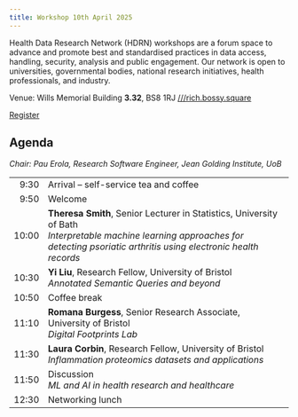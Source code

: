 ```yaml
---
title: Workshop 10th April 2025
---
```


Health Data Research Network (HDRN) workshops are a forum space to advance and promote best and standardised practices in data access, handling, security, analysis and public engagement.
Our network is open to universities, governmental bodies, national research initiatives, health professionals, and industry.

Venue: Wills Memorial Building **3.32**, BS8 1RJ [///rich.bossy.square](https://what3words.com/rich.bossy.square)

[Register](https://forms.office.com/e/Pwszfxq7XR){.btn .btn-primary}

## Agenda

*Chair: Pau Erola, Research Software Engineer, Jean Golding Institute, UoB*

<style>
    table {
        tr td:first-child { text-align: right; }
    }
</style>
<table class="table">
    <tr>
        <td>9:30</td>
        <td>Arrival -- self-service tea and coffee</td>
    </tr>
    <tr>
        <td>9:50</td>
        <td>Welcome</td>
    </tr>
    <tr>
        <td>10:00</td>
        <td>
            **Theresa Smith**, Senior Lecturer in Statistics, University of Bath  
            *Interpretable machine learning approaches for detecting psoriatic arthritis using electronic health records*
        </td>
    </tr>
    <tr>
        <td>10:30</td>
        <td>
            **Yi Liu**, Research Fellow, University of Bristol  
            *Annotated Semantic Queries and beyond*
        </td>
    </tr>
    <tr>
        <td>10:50</td>
        <td>Coffee break</td>
    </tr>
    <tr>
        <td>11:10</td>
        <td>
            **Romana Burgess**, Senior Research Associate, University of Bristol  
            *Digital Footprints Lab*
        </td>
    </tr>
    <tr>    
        <td>11:30</td>
        <td>
            **Laura Corbin**, Research Fellow, University of Bristol  
            *Inflammation proteomics datasets and applications*
        </td>
    </tr>
    <tr>
        <td>11:50</td>
        <td>
            Discussion<br>
            *ML and AI in health research and healthcare*
        </td>
    </tr>
    <tr>
        <td>12:30</td>
        <td>Networking lunch</td>
    </tr>
</table>
